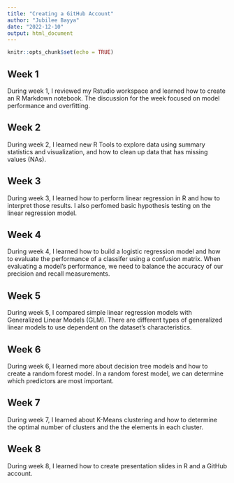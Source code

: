 ---
title: "Creating a GitHub Account"
author: "Jubilee Bayya"
date: "2022-12-10"
output: html_document
---

```{r setup, include=FALSE}
knitr::opts_chunk$set(echo = TRUE)
```

## Week 1
During week 1, I reviewed my Rstudio workspace and learned how to create an R Markdown notebook. The discussion for the week focused on model performance and overfitting.

## Week 2
During week 2, I learned new R Tools to explore data using summary statistics and visualization, and how to clean up data that has missing values (NAs).

## Week 3
During week 3, I learned how to perform linear regression in R and how to interpret those results. I also perfomed basic hypothesis testing on the linear regression model.

## Week 4
During week 4, I learned how to build a logistic regression model and how to evaluate the performance of a classifer using a confusion matrix. When evaluating a model's performance, we need to balance the accuracy of our precision and recall measurements.

## Week 5
During week 5, I compared simple linear regression models with Generalized Linear Models (GLM). There are different types of generalized linear models to use dependent on the dataset's characteristics.

## Week 6
During week 6, I learned more about decision tree models and how to create  a random forest model. In a random forest model, we can determine which predictors are most important.

## Week 7
During week 7, I learned about K-Means clustering and how to determine the optimal number of clusters and the the elements in each cluster.

## Week 8
During week 8, I learned how to create presentation slides in R and a GitHub account.